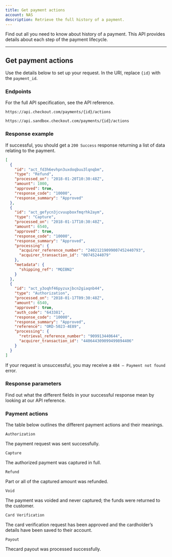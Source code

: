 ```yaml
---
title: Get payment actions
account: NAS
description: Retrieve the full history of a payment.
---
```


Find out all you need to know about history of a payment. This API provides details about each step of the payment lifecycle.

---

## Get payment actions

Use the details below to set up your request. In the URI, replace `{id}` with the `payment_id`.

### Endpoints

For the full API specification, see the <ExternalLink href="https://api-reference.checkout.com/preview/crusoe/" >API reference</ExternalLink>.

<tabs>
<tab title="Live">
<LineCodeWrapper type="get">

`https://api.checkout.com/payments/{id}/actions`

</LineCodeWrapper>
</tab>
<tab title="Sandbox">
<LineCodeWrapper type="get">

`https://api.sandbox.checkout.com/payments/{id}/actions`

</LineCodeWrapper>
</tab>
</tabs>

### Response example

If successful, you should get a `200 Success` response returning a list of data relating to the payment.

```json
[
  {
    "id": "act_fd3h6evhpn3uxdoqbuu3lqnqbm",
    "type": "Refund",
    "processed_on": "2018-01-20T10:30:48Z",
    "amount": 1000,
    "approved": true,
    "response_code": "10000",
    "response_summary": "Approved"
  },
  {
    "id": "act_gefycn3jcvuupboxfmqrhk2aym",
    "type": "Capture",
    "processed_on": "2018-01-17T10:30:48Z",
    "amount": 6540,
    "approved": true,
    "response_code": "10000",
    "response_summary": "Approved",
    "processing": {
      "acquirer_reference_number": "24021219099007452440793",
      "acquirer_transaction_id": "00745244079"
    },
    "metadata": {
      "shipping_ref": "MQIBN2"
    }
  },
  {
    "id": "act_y3oqhf46pyzuxjbcn2giaqnb44",
    "type": "Authorization",
    "processed_on": "2018-01-17T09:30:48Z",
    "amount": 6540,
    "approved": true,
    "auth_code": "643381",
    "response_code": "10000",
    "response_summary": "Approved",
    "reference": "ORD-5023-4E89",
    "processing": {
      "retrieval_reference_number": "909913440644",
      "acquirer_transaction_id": "440644309099499894406"
    }
  }
]
```

<TipBox variant="info">

If your request is unsuccessful, you may receive a `404 – Payment not found` error.

</TipBox>

### Response parameters

Find out what the different fields in your successful response mean by looking at our <ExternalLink href="https://api-reference.checkout.com/preview/crusoe/" >API reference</ExternalLink>.

### Payment actions

The table below outlines the different payment actions and their meanings.

<Table>
<TableRow>
<TableCell>

`Authorization`

</TableCell>
<TableCell>

The payment request was sent successfully.

</TableCell>
</TableRow>
<TableRow>
<TableCell>

`Capture`

</TableCell>
<TableCell>

The authorized payment was captured in full.

</TableCell>
</TableRow>
<TableRow>
<TableCell>

`Refund`

</TableCell>
<TableCell>

Part or all of the captured amount was refunded.

</TableCell>
</TableRow>
<TableRow>
<TableCell>

`Void`

</TableCell>
<TableCell>

The payment was voided and never captured; the funds were returned to the customer.

</TableCell>
</TableRow>
<TableRow>
<TableCell>

`Card Verification`

</TableCell>
<TableCell>

The card verification request has been approved and the cardholder’s details have been saved to their account.

</TableCell>
</TableRow>
<TableRow>
<TableCell>

`Payout`

</TableCell>
<TableCell>

Thecard payout was processed successfully.

</TableCell>
</TableRow>
</Table>
